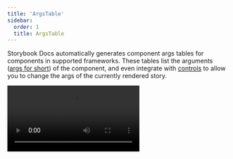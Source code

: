 ```yaml
---
title: 'ArgsTable'
sidebar:
  order: 1
  title: ArgsTable
---
```


Storybook Docs automatically generates component args tables for components in supported frameworks. These tables list the arguments ([args for short](../../writing-stories/args.mdx)) of the component, and even integrate with [controls](../../essentials/controls.mdx) to allow you to change the args of the currently rendered story.

<Video src="../../_assets/writing-docs/addon-controls-docs-optimized.mp4" />

This is extremely useful, but it can be further expanded. Additional information can be added to the component to better document it:

{/* prettier-ignore-start */}

<CodeSnippets path="button-component-with-proptypes.md" />

{/* prettier-ignore-end */}

The args tables will be updated accordingly by including the additional information (e.g., JSDocs comments), offering a richer experience for any stakeholders involved.

## Working with the DocsPage

To use the `ArgsTable` in [DocsPage](../docs-page.mdx#component-parameter), export a component property on your stories metadata:

{/* prettier-ignore-start */}

<CodeSnippets path="my-component-story.md" />

{/* prettier-ignore-end */}

### Working with MDX

If you need, you can also include the `ArgsTable` block in your MDX stories. Below is a condensed table of available options and examples:

| Option  | Description                                                                                         |
| ------- | --------------------------------------------------------------------------------------------------- |
| `of`    | Infers the args table from the component. <br /> `<ArgsTable of={MyComponent} />`                    |
| `story` | Infers the args table based on a story. <br /> `<ArgsTable story="example-mycomponent--my-story" />` |

{/* prettier-ignore-start */}

<CodeSnippets path="component-story-mdx-argstable-block-for-component.md" />

### Customizing

`ArgsTables` are generated based on an internal data structure called [ArgTypes](../../api/argtypes.mdx). When you define the component's metadata element in your story, Storybook's Docs will automatically extract the ArgTypes based on available properties.

If you need, you can customize what is displayed in the `ArgsTable` by extending the `ArgTypes` data, unless you're using the `ArgsTable of={component} />`. In this case, Storybook will infer the data automatically from the component.

Below is an abridged table and example featuring the available options.

| Field                          | Description                                                                                                                                                                                             |
|--------------------------------|---------------------------------------------------------------------------------------------------------------------------------------------------------------------------------------------------------|
| `name`                         | The name of the property. <br /> `argTypes: { label: { name: 'Something' } }`                                                                                                                            |
| `type.name`                    | Sets a type for the property. <br /> `argTypes: { label: { type: { name: 'number' } } }`                                                                                                                 |
| `type.required`                | Sets the property as optional or required. <br /> `argTypes: { label: { type: { required: true } }`                                                                                                      |
| `description`                  | Sets a Markdown description for the property. <br /> `argTypes: { label: { description: 'Something' } }`                                                                                                 |
| `table.type.summary`           | Provide a  short version of the type. <br /> `argTypes: { label: { table: { type: { summary: 'a short summary' } }}}`                                                                                    |
| `table.type.detail`            | Provides an extended version of the type. <br /> `argTypes: { label: { table: { type: { detail: 'something' } }}}`                                                                                       |
| `table.defaultValue.summary`   | Provide a short version of the default value. <br /> `argTypes: { label: { table: { defaultValue: { summary: 'Hello World' } }}}`                                                                        |
| `table.defaultValue.detail`    | Provides a longer version of the default value. <br /> `argTypes: { label: { table: { defaultValue: { detail: 'Something' } }}}`                                                                         |
| `control`                      | Associates a control for the property. <br /> `argTypes: { label: { control: { type: 'text'} } }` <br />Read the [Essentials documentation](../../essentials/controls.mdx) to learn more about controls.     |

{/* prettier-ignore-start */}

<CodeSnippets path="component-story-csf-argstable-customization.md" />

{/* prettier-ignore-end */}

<div class="aside">
  💡 This API is experimental and may change outside the typical semver release cycle. Read the documentation to learn more about [ArgTypes](../../api/argtypes.mdx).
</div>

This would render a row with a modified description, a type display with a dropdown that shows the detail, and no control.

#### Shorthands

To reduce the boilerplate code you have to write, Storybook provides some convenient shorthands to help you streamline your work. Below are some of the available shorthands.

| Type           | Shorthand                                                                                  |
| -------------- | ------------------------------------------------------------------------------------------ |
| `type.name`    | Assigns the type to a number property. <br /> `argTypes: { label: { type: number }`         |
| `control.type` | Assigns a radio control for the property. <br /> `argTypes: { size: { control: 'radio' } }` |

### Grouping

You can also extend the ArgsTable's customization by grouping related `argTypes` into categories or even subcategories. Based on the following component implementation:

{/* prettier-ignore-start */}

<CodeSnippets path="button-implementation.md" />

{/* prettier-ignore-end */}

You could group similar properties for better organization and structure. Using the table below as a reference:

| Field               | Category |
| :------------------ | :------: |
| **backgroundColor** |  Colors  |
| **primary**         |  Colors  |
| **label**           |   Text   |
| **onClick**         |  Events  |
| **size**            |  Sizes   |

Results in the following change into your story and UI.

{/* prettier-ignore-start */}

<CodeSnippets path="button-story-argtypes-with-categories.md" />

{/* prettier-ignore-end */}

![button story with args grouped into categories](../../_assets/writing-docs/button-args-grouped-categories.png)

You can also extend the formula above and introduce subcategories, allowing better structuring and organization. Using the table below as a reference leads to the following change to your story and UI:

| Field               | Category |   Subcategory   |
| :------------------ | :------: | :-------------: |
| **backgroundColor** |  Colors  |  Button colors  |
| **primary**         |  Colors  |  Button style   |
| **label**           |   Text   | Button contents |
| **onClick**         |  Events  |  Button Events  |
| **size**            |  Sizes   |                 |

{/* prettier-ignore-start */}

<CodeSnippets path="button-story-argtypes-with-subcategories.md" />

{/* prettier-ignore-end */}

![button story with args grouped into categories](../../_assets/writing-docs/button-args-grouped-subcategories.png)

### Controls

The controls inside an `ArgsTable` are configured in exactly the same way as the [controls](../../essentials/controls.mdx) addon pane. You’ll probably notice the table is very similar! It uses the same component and mechanism behind the scenes.
